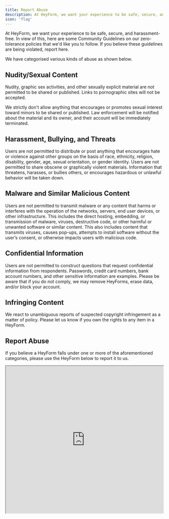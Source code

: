 ```yaml
---
title: Report Abuse
description: At HeyForm, we want your experience to be safe, secure, and harassment-free.
icon: 'flag'
---
```


At HeyForm, we want your experience to be safe, secure, and harassment-free. In view of this, here are some Community Guidelines on our zero-tolerance policies that we'd like you to follow. If you believe these guidelines are being violated, report here.

We have categorised various kinds of abuse as shown below.

## Nudity/Sexual Content

Nudity, graphic sex activities, and other sexually explicit material are not permitted to be shared or published. Links to pornographic sites will not be accepted.

We strictly don't allow anything that encourages or promotes sexual interest toward minors to be shared or published. Law enforcement will be notified about the material and its owner, and their account will be immediately terminated.

## **Harassment, Bullying, and Threats**

Users are not permitted to distribute or post anything that encourages hate or violence against other groups on the basis of race, ethnicity, religion, disability, gender, age, sexual orientation, or gender identity. Users are not permitted to share obscene or graphically violent materials. Information that threatens, harasses, or bullies others, or encourages hazardous or unlawful behavior will be taken down.

## Malware and Similar Malicious Content

Users are not permitted to transmit malware or any content that harms or interferes with the operation of the networks, servers, end user devices, or other infrastructure. This includes the direct hosting, embedding, or transmission of malware, viruses, destructive code, or other harmful or unwanted software or similar content. This also includes content that transmits viruses, causes pop-ups, attempts to install software without the user’s consent, or otherwise impacts users with malicious code.

## Confidential Information

Users are not permitted to construct questions that request confidential information from respondents. Passwords, credit card numbers, bank account numbers, and other sensitive information are examples. Please be aware that if you do not comply, we may remove HeyForms, erase data, and/or block your account.

## Infringing Content

We react to unambiguous reports of suspected copyright infringement as a matter of policy. Please let us know if you own the rights to any item in a HeyForm.

## Report Abuse

If you believe a HeyForm falls under one or more of the aforementioned categories, please use the HeyForm below to report it to us.

<Frame>
    <iframe src="https://my.HeyForm.net/f/FXEnNdvq?transparentBackground=true" width="100%" height="470px"></iframe>
</Frame>